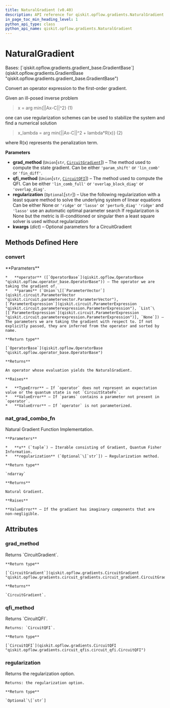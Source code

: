 ```yaml
---
title: NaturalGradient (v0.40)
description: API reference for qiskit.opflow.gradients.NaturalGradient in qiskit v0.40
in_page_toc_min_heading_level: 1
python_api_type: class
python_api_name: qiskit.opflow.gradients.NaturalGradient
---
```


# NaturalGradient

<Class id="qiskit.opflow.gradients.NaturalGradient" isDedicatedPage={true} github="https://github.com/qiskit/qiskit/tree/stable/0.23/qiskit/opflow/gradients/natural_gradient.py" signature="NaturalGradient(grad_method='lin_comb', qfi_method='lin_comb_full', regularization=None, **kwargs)" modifiers="class">
  Bases: [`qiskit.opflow.gradients.gradient_base.GradientBase`](qiskit.opflow.gradients.GradientBase "qiskit.opflow.gradients.gradient_base.GradientBase")

  Convert an operator expression to the first-order gradient.

  Given an ill-posed inverse problem

  > x = arg min\{||Ax-C||^2} (1)

  one can use regularization schemes can be used to stabilize the system and find a numerical solution

  > x\_lambda = arg min\{||Ax-C||^2 + lambda\*R(x)} (2)

  where R(x) represents the penalization term.

  **Parameters**

  *   **grad\_method** (`Union`\[`str`, [`CircuitGradient`](qiskit.opflow.gradients.CircuitGradient "qiskit.opflow.gradients.circuit_gradients.circuit_gradient.CircuitGradient")]) – The method used to compute the state gradient. Can be either `'param_shift'` or `'lin_comb'` or `'fin_diff'`.
  *   **qfi\_method** (`Union`\[`str`, [`CircuitQFI`](qiskit.opflow.gradients.CircuitQFI "qiskit.opflow.gradients.circuit_qfis.circuit_qfi.CircuitQFI")]) – The method used to compute the QFI. Can be either `'lin_comb_full'` or `'overlap_block_diag'` or `'overlap_diag'`.
  *   **regularization** (`Optional`\[`str`]) – Use the following regularization with a least square method to solve the underlying system of linear equations Can be either None or `'ridge'` or `'lasso'` or `'perturb_diag'` `'ridge'` and `'lasso'` use an automatic optimal parameter search If regularization is None but the metric is ill-conditioned or singular then a least square solver is used without regularization
  *   **kwargs** (*dict*) – Optional parameters for a CircuitGradient

  ## Methods Defined Here

  <span id="qiskit-opflow-gradients-naturalgradient-convert" />

  ### convert

  <Function id="qiskit.opflow.gradients.NaturalGradient.convert" signature="NaturalGradient.convert(operator, params=None)">
    **Parameters**

    *   **operator** ([`OperatorBase`](qiskit.opflow.OperatorBase "qiskit.opflow.operator_base.OperatorBase")) – The operator we are taking the gradient of.
    *   **params** (`Union`\[[`ParameterVector`](qiskit.circuit.ParameterVector "qiskit.circuit.parametervector.ParameterVector"), [`ParameterExpression`](qiskit.circuit.ParameterExpression "qiskit.circuit.parameterexpression.ParameterExpression"), `List`\[[`ParameterExpression`](qiskit.circuit.ParameterExpression "qiskit.circuit.parameterexpression.ParameterExpression")], `None`]) – The parameters we are taking the gradient with respect to. If not explicitly passed, they are inferred from the operator and sorted by name.

    **Return type**

    [`OperatorBase`](qiskit.opflow.OperatorBase "qiskit.opflow.operator_base.OperatorBase")

    **Returns**

    An operator whose evaluation yields the NaturalGradient.

    **Raises**

    *   **TypeError** – If `operator` does not represent an expectation value or the quantum state is not `CircuitStateFn`.
    *   **ValueError** – If `params` contains a parameter not present in `operator`.
    *   **ValueError** – If `operator` is not parameterized.
  </Function>

  <span id="qiskit-opflow-gradients-naturalgradient-nat-grad-combo-fn" />

  ### nat\_grad\_combo\_fn

  <Function id="qiskit.opflow.gradients.NaturalGradient.nat_grad_combo_fn" signature="NaturalGradient.nat_grad_combo_fn(x, regularization=None)" modifiers="static">
    Natural Gradient Function Implementation.

    **Parameters**

    *   **x** (`tuple`) – Iterable consisting of Gradient, Quantum Fisher Information.
    *   **regularization** (`Optional`\[`str`]) – Regularization method.

    **Return type**

    `ndarray`

    **Returns**

    Natural Gradient.

    **Raises**

    **ValueError** – If the gradient has imaginary components that are non-negligible.
  </Function>

  ## Attributes

  ### grad\_method

  <Attribute id="qiskit.opflow.gradients.NaturalGradient.grad_method">
    Returns `CircuitGradient`.

    **Return type**

    [`CircuitGradient`](qiskit.opflow.gradients.CircuitGradient "qiskit.opflow.gradients.circuit_gradients.circuit_gradient.CircuitGradient")

    **Returns**

    `CircuitGradient`.
  </Attribute>

  ### qfi\_method

  <Attribute id="qiskit.opflow.gradients.NaturalGradient.qfi_method">
    Returns `CircuitQFI`.

    Returns: `CircuitQFI`.

    **Return type**

    [`CircuitQFI`](qiskit.opflow.gradients.CircuitQFI "qiskit.opflow.gradients.circuit_qfis.circuit_qfi.CircuitQFI")
  </Attribute>

  ### regularization

  <Attribute id="qiskit.opflow.gradients.NaturalGradient.regularization">
    Returns the regularization option.

    Returns: the regularization option.

    **Return type**

    `Optional`\[`str`]
  </Attribute>
</Class>

